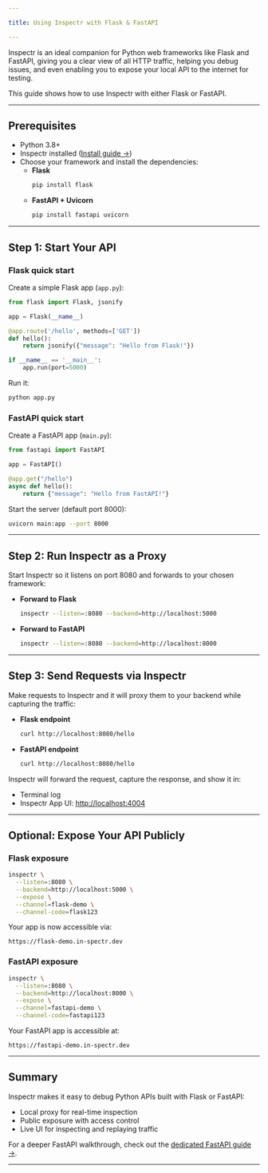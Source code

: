 ```yaml
---

title: Using Inspectr with Flask & FastAPI

---
```



Inspectr is an ideal companion for Python web frameworks like Flask and FastAPI, giving you a clear view of all HTTP traffic, helping you debug issues, and even enabling you to expose your local API to the internet for testing.

This guide shows how to use Inspectr with either Flask or FastAPI.

---

## Prerequisites

* Python 3.8+
* Inspectr installed ([Install guide →](/docs/getting-started/installation))
* Choose your framework and install the dependencies:
  * **Flask**
    ```bash
    pip install flask
    ```
  * **FastAPI + Uvicorn**
    ```bash
    pip install fastapi uvicorn
    ```

---

## Step 1: Start Your API

### Flask quick start

<FlowFlaskBase client:only="react" />

Create a simple Flask app (`app.py`):

```python
from flask import Flask, jsonify

app = Flask(__name__)

@app.route('/hello', methods=['GET'])
def hello():
    return jsonify({"message": "Hello from Flask!"})

if __name__ == '__main__':
    app.run(port=5000)
```

Run it:

```bash
python app.py
```

### FastAPI quick start

<FlowFastApiBase client:only="react" />

Create a FastAPI app (`main.py`):

```python
from fastapi import FastAPI

app = FastAPI()

@app.get("/hello")
async def hello():
    return {"message": "Hello from FastAPI!"}
```

Start the server (default port 8000):

```bash
uvicorn main:app --port 8000
```

---

## Step 2: Run Inspectr as a Proxy

Start Inspectr so it listens on port 8080 and forwards to your chosen framework:

* **Forward to Flask**
  ```bash
  inspectr --listen=:8080 --backend=http://localhost:5000
  ```
* **Forward to FastAPI**
  ```bash
  inspectr --listen=:8080 --backend=http://localhost:8000
  ```

---

## Step 3: Send Requests via Inspectr

Make requests to Inspectr and it will proxy them to your backend while capturing the traffic:

* **Flask endpoint**
  ```bash
  curl http://localhost:8080/hello
  ```
* **FastAPI endpoint**
  ```bash
  curl http://localhost:8080/hello
  ```

Inspectr will forward the request, capture the response, and show it in:

* Terminal log
* Inspectr App UI: [http://localhost:4004](http://localhost:4004)

---

## Optional: Expose Your API Publicly

### Flask exposure

<FlowFlaskIngress client:only="react" />

```bash
inspectr \
  --listen=:8080 \
  --backend=http://localhost:5000 \
  --expose \
  --channel=flask-demo \
  --channel-code=flask123
```

Your app is now accessible via:

```
https://flask-demo.in-spectr.dev
```

### FastAPI exposure

<FlowFastApiIngress client:only="react" />

```bash
inspectr \
  --listen=:8080 \
  --backend=http://localhost:8000 \
  --expose \
  --channel=fastapi-demo \
  --channel-code=fastapi123
```

Your FastAPI app is accessible at:

```
https://fastapi-demo.in-spectr.dev
```

---

## Summary

Inspectr makes it easy to debug Python APIs built with Flask or FastAPI:

* Local proxy for real-time inspection
* Public exposure with access control
* Live UI for inspecting and replaying traffic

For a deeper FastAPI walkthrough, check out the [dedicated FastAPI guide →](/docs/examples/using-with-python-fastapi/).

---

[//]: # (## 📚 Related Topics)
[//]: # ()
[//]: # (* [Expose Publicly →]&#40;/exposing/exposing-publicly&#41;)
[//]: # (* [Quick Start →]&#40;/getting-started/quick-start&#41;)
[//]: # (* [Webhook Debugging →]&#40;/guides/webhook-debugging&#41;)

